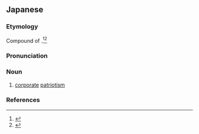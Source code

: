 ==Japanese==
{{ja-kanjitab|あい|しゃ|せい|しん|yomi=on}}

===Etymology===
Compound of {{compound|lang=ja|sort=あいしゃせいしん|愛社|tr1=aisha|t1=love for one's company|精神|tr2=seishin|t2=mind; spirit; attitude}}.<ref name="KDJ">{{R:Kokugo Dai Jiten}}</ref><ref name="DJR">{{R:Daijirin}}</ref>

===Pronunciation===
{{ja-pron|yomi=kanon|あいしゃ せいしん}}

===Noun===
{{ja-noun|あいしゃせいしん}}

# [[corporate]] [[patriotism]]

===References===
<references/>